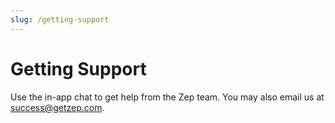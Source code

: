 ```yaml
---
slug: /getting-support
---
```


# Getting Support

Use the in-app chat to get help from the Zep team. You may also email us at [success@getzep.com](mailto:success@getzep.com).
